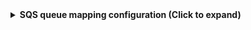 <details>
<summary><b>SQS queue mapping configuration (Click to expand)</b></summary>

```yaml showLineNumbers
resources:
  - kind: AWS::SQS::Queue
    selector:
      query: 'true'
    port:
      entity:
        mappings:
          identifier: .QueueUrl
          title: .QueueName
          blueprint: sqsQueue
          properties:
            queueName: .QueueName
            queueUrl: .QueueUrl
            queueArn: .QueueArn
            fifoQueue: .FifoQueue
            visibilityTimeout: .VisibilityTimeout
            approximateNumberOfMessages: .ApproximateNumberOfMessages
            approximateNumberOfMessagesNotVisible: .ApproximateNumberOfMessagesNotVisible
            approximateNumberOfMessagesDelayed: .ApproximateNumberOfMessagesDelayed
            createdTimestamp: .CreatedTimestamp
            lastModifiedTimestamp: .LastModifiedTimestamp
            maximumMessageSize: .MaximumMessageSize
            messageRetentionPeriod: .MessageRetentionPeriod
            delaySeconds: .DelaySeconds
            receiveMessageWaitTimeSeconds: .ReceiveMessageWaitTimeSeconds
            policy: .Policy
            redrivePolicy: .RedrivePolicy
            redriveAllowPolicy: .RedriveAllowPolicy
            kmsMasterKeyId: .KmsMasterKeyId
            kmsDataKeyReusePeriodSeconds: .KmsDataKeyReusePeriodSeconds
            sqsManagedSseEnabled: .SqsManagedSseEnabled
            contentBasedDeduplication: .ContentBasedDeduplication
            deduplicationScope: .DeduplicationScope
            fifoThroughputLimit: .FifoThroughputLimit
            tags: .Tags
          relations:
            awsAccount: .awsAccount
```

</details>
